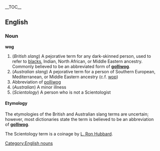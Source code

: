 {{wikipedia}}
__TOC__
== English ==
=== Noun ===
[[Category:English nouns]]
'''wog'''
#(''British slang'') A pejorative term for any dark-skinned person, used to refer to [[blacks]], Indian, North African, or Middle Eastern ancestry.  Commonly believed to be an abbreviated form of '''[[golliwog]]'''. 
#(''Australian slang'') A pejorative term for a person of Southern European, Mediterranean, or Middle Eastern ancestry (c.f. [[wop]])
#Abbreviation of [[polliwog]]
#(''Australian'') A minor illness
#(''Scientology'') A person who is not a Scientologist
====Etymology====
The etymologies of the British and Australian slang terms are uncertain; however, most dictionaries state the term is believed to be an abbreviation of '''[[golliwog]]'''.

The Scientology term is a coinage by [[w:L. Ron Hubbard|L. Ron Hubbard]].